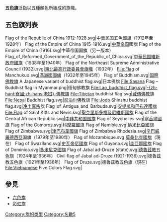 {{Otheruses|五色旗 (中華民國)|subject=任何五種顏色所組成的[[旗幟|旗幟]]|other=[[中華民國|中華民國]]曾使用的五色國旗}}

'''五色旗'''泛指以五種顏色所組成的旗幟。

==五色旗列表==
<gallery>
Flag of the Republic of China 1912-1928.svg|{{FIAV|historical|}}[[五色旗_(中華民國)|中華民国五色國旗]]（1912年至1928年）
Flag of the Empire of China 1915-1916.svg|{{FIAV|historical|}}[[中華帝国|中華帝国]]國旗
Flag of the Empire of China (1916).svg|{{FIAV|historical|}}中華帝国国旗（另一版本）
Flag_of_Reformed_Government_of_the_Republic_of_China.svg|{{FIAV|historical|}}[[五色旗_(中華民國)|中華民国維新政府國旗]]（1938年至1940年）
Flag of the Northeast Supreme Administrative Council (1932).svg|{{FIAV|historical|}}[[滿洲國國旗|東北最高行政委員會旗幟]]（1932年）
File:Flag of Manchukuo.svg|{{FIAV|historical|}}[[滿洲國國旗|滿洲國國旗]]（1932年至1945年）
Flag of Buddhism.svg|[[国際佛教旗|国際佛教旗]]
A Japanese variant of buddhist flag.svg|日本佛旗
File:Sasana Flag – Buddhist flag in Myanmar.png|缅甸佛教旗
File:Lao_buddhist_flag.svg|-{zh-hant:寮國;zh-hans:老挝}-佛教旗
File:Tibetan buddhist flag.svg|[[藏傳佛教|藏傳佛教]]旗
File:Nepal Buddhist flag.svg|[[尼泊尔佛教|尼泊尔佛教]]旗
File:Jodo Shinshu buddhist flag.svg|[[净土真宗|净土真宗]]旗
Flag_of_Antigua_and_Barbuda.svg|[[安提瓜和巴布達國旗|安提瓜和巴布達國旗]]
File:Flag of Saint Kitts and Nevis.svg|[[聖克里斯多福及尼維斯國旗|聖克里斯多福及尼維斯國旗]]
Flag of the Central African Republic.svg|[[中非共和国国旗|中非共和国国旗]]
Flag of Seychelles.svg|[[塞舌爾國旗|塞舌爾國旗]]
Flag of the Comoros.svg|[[科摩羅國旗|科摩羅國旗]]
Flag of Namibia.svg|[[納米比亞國旗|納米比亞國旗]]
Flag of Zimbabwe.svg|[[津巴布韋國旗|津巴布韋國旗]]
Flag of Zimbabwe Rhodesia.svg|{{FIAV|historical|}}[[辛巴威羅德西亞|辛巴威羅德西亞]]国旗（1979年至1980年）
Flag of Mozambique.svg|[[莫桑比克國旗|莫桑比克國旗]]（現在）
Flag of Swaziland.svg|[[史瓦帝尼國旗|史瓦帝尼國旗]]
Flag of Guyana.svg|[[圭亞那國旗|圭亞那國旗]]
Flag of Dominica.svg|[[多米尼克國旗|多米尼克國旗]]
Flag of Jabal ad-Druze (state).svg|{{FIAV|historical|}}[[德魯茲教|德魯茲教]]五色旗（1924年至1936年）
Civil flag of Jabal ad-Druze (1921-1936).svg|{{FIAV|historical|}}德魯茲教五色旗（1921年至1936年）
Flag of Druze.svg|德魯茲教五色旗（現在）
File:Vietnamese Five Colors Flag.svg|{{link-en|越南五方旗|Vietnamese five-color flags}}
</gallery>

==參見==
*[[六色旗|六色旗]]
*[[彩虹旗|彩虹旗]]

[[Category:旗帜类型|Category:旗帜类型]]
[[Category:名數5|Category:名數5]]